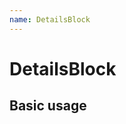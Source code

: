 ```yaml
---
name: DetailsBlock
---
```




# DetailsBlock

<PropsTable of={DetailsBlock} />

## Basic usage

<Playground>
  <ThemeProvider>
    <DetailsBlock
      title="Where"
      bold="The thinkers lodge"
      info="Pugwash, Nova Scotia"
    />
  </ThemeProvider>
</Playground>
